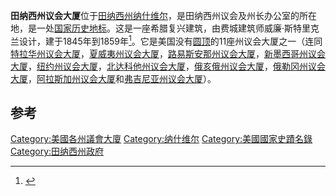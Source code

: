 {{Infobox nrhp
| name =田纳西州议会大厦 
| nrhp_type = nhl
| image = Tennessee-State-Capitol-Nashville-with-visitors.jpeg
| location = [[田纳西州|田纳西州]][[纳什维尔|纳什维尔]]议会山
  | lat_degrees = 36
  | lat_minutes = 9
  | lat_seconds = 57
  | lat_direction = N
  | long_degrees = 86
  | long_minutes = 47
  | long_seconds = 3
  | long_direction = W
| built =1845-1859
| architect =威廉·斯特里克兰
| architecture = 希腊复兴
| designated_nrhp_type= 1971年11月11日<ref name="nhlsum">{{cite web|url=http://tps.cr.nps.gov/nhl/detail.cfm?ResourceId=1047&ResourceType=Building|title=Tennessee State Capitol|accessdate=2009-09-03|work=National Historic Landmark summary listing|publisher=National Park Service|archive-date=2012-05-23|archive-url=https://www.webcitation.org/67rXBlV7r?url=http://tps.cr.nps.gov/nhl/detail.cfm?ResourceId=1047|dead-url=no}}</ref>
  | added = July 8, 1970<ref name="nris">{{NRISref|2009a}}</ref>
  | area = {{convert|4.9|acre}}
  | refnum = 70000894
}}
'''田纳西州议会大厦'''位于[[田纳西州|田纳西州]][[纳什维尔|纳什维尔]]，是田纳西州议会及州长办公室的所在地，是一处[[国家历史地标|国家历史地标]]。这是一座希腊复兴建筑，由费城建筑师威廉·斯特里克兰设计，建于1845年到1859年<ref>{{cite book|title=The Tennessee State Capitol: A Self-Guided Walking Tour|publisher=Tennessee State Museum|year=2009}}</ref>。它是美国没有[[圆顶|圆顶]]的11座州议会大厦之一（连同[[特拉华州议会大厦|特拉华州议会大厦]]，[[夏威夷州议会大厦|夏威夷州议会大厦]]，[[路易斯安那州议会大厦|路易斯安那州议会大厦]]，[[新墨西哥州议会大厦|新墨西哥州议会大厦]]，[[纽约州议会大厦|纽约州议会大厦]]，[[北达科他州议会大厦|北达科他州议会大厦]]，[[俄亥俄州议会大厦|俄亥俄州议会大厦]]，[[俄勒冈州议会大厦|俄勒冈州议会大厦]]，[[阿拉斯加州议会大厦|阿拉斯加州议会大厦]]和[[弗吉尼亚州议会大厦|弗吉尼亚州议会大厦]]）。

==参考==
{{reflist}}

{{US State Capitols}}
[[Category:美國各州議會大廈|Category:美國各州議會大廈]]
[[Category:纳什维尔|Category:纳什维尔]]
[[Category:美國國家史蹟名錄|Category:美國國家史蹟名錄]]
[[Category:田纳西州政府|Category:田纳西州政府]]
